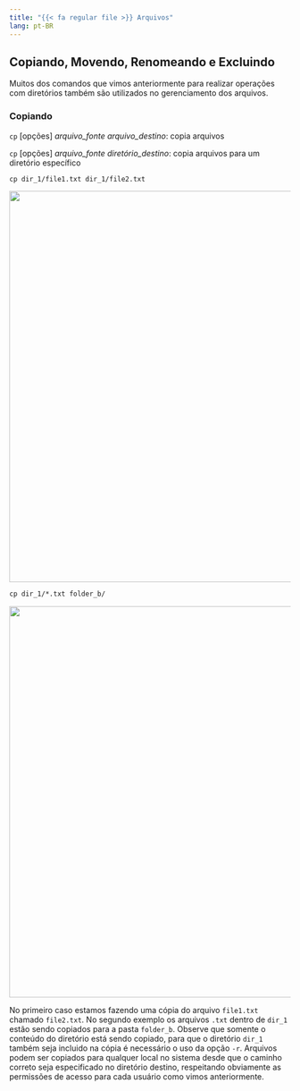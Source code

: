 ```yaml
---
title: "{{< fa regular file >}} Arquivos"
lang: pt-BR
---
```


## Copiando, Movendo, Renomeando e Excluindo

Muitos dos comandos que vimos anteriormente para realizar operações com diretórios também são utilizados no gerenciamento dos arquivos. 

### Copiando

`cp` [opções] _arquivo_fonte_ _arquivo_destino_: copia arquivos

`cp` [opções] _arquivo_fonte_ _diretório_destino_: copia arquivos para um diretório específico



```default
cp dir_1/file1.txt dir_1/file2.txt
```

![](images/dup_files.png){fig-align="center" width="700"}

```default
cp dir_1/*.txt folder_b/
```

![](images/copy_files.png){fig-align="center" width="700"}

No primeiro caso estamos fazendo uma cópia do arquivo `file1.txt` chamado `file2.txt`. No segundo exemplo os arquivos `.txt` dentro de `dir_1` estão sendo copiados para a pasta `folder_b`. Observe que somente o conteúdo do diretório está sendo copiado, para que o diretório `dir_1` também seja incluido na cópia é necessário o uso da opção `-r`. Arquivos podem ser copiados para qualquer local no sistema desde que o caminho correto seja especificado no diretório destino, respeitando obviamente as permissões de acesso para cada usuário como vimos anteriormente.
